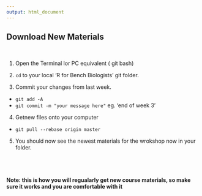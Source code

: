```yaml
---
output: html_document
---
```


## Download New Materials

<br> 

1. Open the Terminal lor PC equivalent ( git bash) 

2. `cd` to your local 'R for Bench Biologists' git folder. 

3. Commit your changes from last week. 
  - `git add -A`
  - `git commit -m "your message here"`  eg. 'end of week 3' 
  
4. Getnew files onto your computer 
  - `git pull --rebase origin master` 
  
5. You should now see the newest materials for the wrokshop now in your folder. 

<br> 
<br> 

#### Note: this is how you will regualarly get new course materials, so make sure it works and you are comfortable with it 


